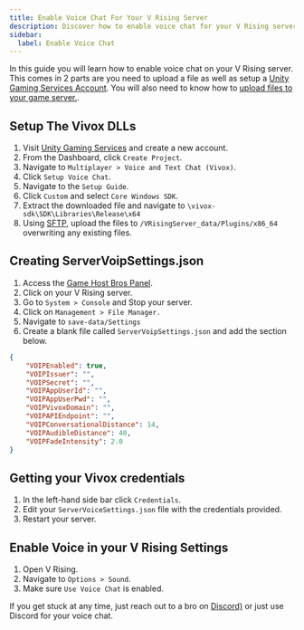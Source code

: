 ```yaml
---
title: Enable Voice Chat For Your V Rising Server
description: Discover how to enable voice chat for your V Rising server in our easy to follow guide.
sidebar:
  label: Enable Voice Chat
---
```


In this guide you will learn how to enable voice chat on your V Rising server. This comes in 2 parts are you need to upload a file as well as setup a [Unity Gaming Services Account](https://dashboard.unity3d.com/gaming/login). You will also need to know how to [upload files to your game server.](/getting-started/uploading-files/).

## Setup The Vivox DLLs

1. Visit [Unity Gaming Services](https://dashboard.unity3d.com/gaming/login) and create a new account. 
2. From the Dashboard, click `Create Project`.
3. Navigate to `Multiplayer > Voice and Text Chat (Vivox)`.
4. Click `Setup Voice Chat`.
5. Navigate to the `Setup Guide`. 
6. Click `Custom` and select `Core Windows SDK`.
7. Extract the downloaded file and navigate to `\vivox-sdk\SDK\Libraries\Release\x64`
8. Using [SFTP](/getting-started/uploading-files/), upload the files to `/VRisingServer_data/Plugins/x86_64` overwriting any existing files.

## Creating ServerVoipSettings.json

1. Access the [Game Host Bros Panel](https://panel.gamehostbros.com/).
2. Click on your V Rising server.
3. Go to `System > Console` and Stop your server.
4. Click on `Management > File Manager.`
5. Navigate to `save-data/Settings`
6. Create a blank file called `ServerVoipSettings.json` and add the section below.

```json
{
    "VOIPEnabled": true,
    "VOIPIssuer": "",
    "VOIPSecret": "",
    "VOIPAppUserId": "",
    "VOIPAppUserPwd": "",
    "VOIPVivoxDomain": "",
    "VOIPAPIEndpoint": "",
    "VOIPConversationalDistance": 14,
    "VOIPAudibleDistance": 40,
    "VOIPFadeIntensity": 2.0
}
```

## Getting your Vivox credentials

1. In the left-hand side bar click `Credentials`.
2. Edit your `ServerVoiceSettings.json` file with the credentials provided.
3. Restart your server.

## Enable Voice in your V Rising Settings

1. Open V Rising.
2. Navigate to `Options > Sound`.
3. Make sure `Use Voice Chat` is enabled.

If you get stuck at any time, just reach out to a bro on [Discord)](https://discord.gg/FN4XgbAwzr) or just use Discord for your voice chat.
